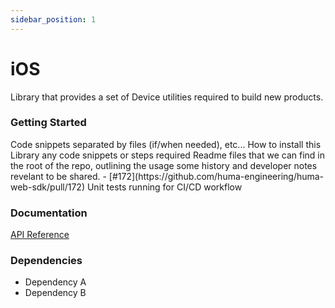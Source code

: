 ```yaml
---
sidebar_position: 1
---
```




# iOS
Library that provides a set of Device utilities required to build new products.

### Getting Started
<Tabs>
  <TabItem value="example" label="Example" default>
   Code snippets separated by files (if/when needed), etc...
  </TabItem>
  <TabItem value="installing" label="Installing">
    How to install this Library any code snippets or steps required
  </TabItem>
  <TabItem value="readme" label="Readme" default>
    Readme files that we can find in the root of the repo, outlining the usage some history and developer notes revelant to be shared.
  </TabItem>
  <TabItem value="changelog" label="Changelog">
    - [#172](https://github.com/huma-engineering/huma-web-sdk/pull/172) Unit tests running for CI/CD workflow 
  </TabItem>
</Tabs>

 ### Documentation
[API Reference](https://github.com/huma-engineering/huma-web-sdk/releases)

 ### Dependencies
- Dependency A
- Dependency B